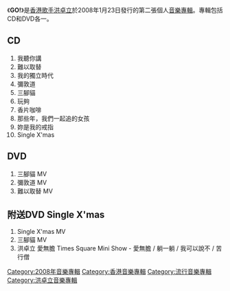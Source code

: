 {{Infobox album <!-- See Wikipedia:WikiProject_Albums -->
| name       = GO!
| type       = 專輯
| artist     = [[洪卓立|洪卓立]]
| cover      = 洪卓立 - GO.jpg
<!-- 未知參數 | background = purple -->
| released   = 2008年1月23日
| recorded   = 
| genre      = 粵語流行、中文流行
| length     = 0:38:05
| label      = [[英皇娛樂集團有限公司|英皇娛樂集團有限公司]]
| producer   = 
| reviews    = 
| prev_title = [[愛·無膽|愛‧無膽]]
| prev_year  = 2007
| next_title = [[Next_Attraction|Next Attraction]]
| next_year  = 2008
}}
《'''GO!'''》是[[香港|香港]][[歌手|歌手]][[洪卓立|洪卓立]]於2008年1月23日發行的第二張個人[[音樂專輯|音樂專輯]]。專輯包括CD和DVD各一。

== CD ==
#我聽你講 
#難以取替
#我的獨立時代
#彌敦道
#三腳貓
#玩夠
#香片咖啡
#那些年，我們一起追的女孩
#妳是我的戒指
#Single X'mas

== DVD ==
#三腳貓 MV
#彌敦道 MV
#難以取替 MV

==附送DVD Single X'mas==
#Single X'mas MV
#三腳貓 MV
#洪卓立 愛無膽 Times Square Mini Show - 愛無膽 / 躺一躺 / 我可以說不 / 苦行僧


[[Category:2008年音樂專輯|Category:2008年音樂專輯]]
[[Category:香港音樂專輯|Category:香港音樂專輯]]
[[Category:流行音樂專輯|Category:流行音樂專輯]]
[[Category:洪卓立音樂專輯|Category:洪卓立音樂專輯]]